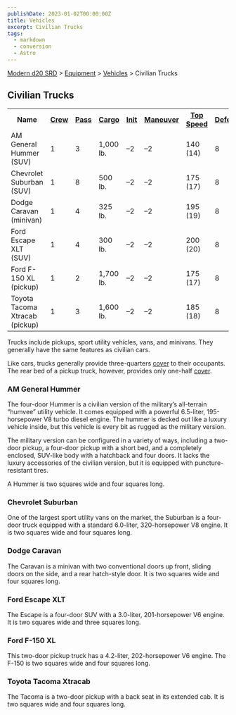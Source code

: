 ```yaml
---
publishDate: 2023-01-02T00:00:00Z
title: Vehicles
excerpt: Civilian Trucks
tags:
  - markdown
  - conversion
  - Astro
---
```


[Modern d20 SRD](/#modernD20) > [Equipment](modern-d20-srd-equipment-index) > [Vehicles](modern-d20-srd-equipment-equipment-vehicles) > Civilian Trucks

## Civilian Trucks


<table> <tr> <th>Name</th> <th><a  href="modern-d20-srd-equipment-equipment-vehicles">Crew</a></th> <th><a  href="modern-d20-srd-equipment-equipment-vehicles">Pass</a></th> <th><a  href="modern-d20-srd-equipment-equipment-vehicles">Cargo</a></th> <th><a  href="modern-d20-srd-equipment-equipment-vehicles">Init</a></th> <th><a  href="modern-d20-srd-equipment-equipment-vehicles">Maneuver</a></th> <th><a  href="modern-d20-srd-equipment-equipment-vehicles">Top Speed</a></th> <th><a  href="modern-d20-srd-equipment-equipment-vehicles">Defense</a></th> <th><a  href="modern-d20-srd-equipment-equipment-vehicles">Hardness</a></th> <th><a  href="modern-d20-srd-equipment-equipment-vehicles">Hit Points</a></th> <th><a  href="modern-d20-srd-equipment-equipment-vehicles">Size</a></th> <th><a  href="modern-d20-srd-equipment-equipment-vehicles">Purchase DC</a></th> <th><a  href="modern-d20-srd-equipment-equipment-vehicles">Restriction</a></th> </tr> <tr><td> AM General Hummer (SUV)</td><td> 1</td><td> 3</td><td> 1,000 lb.</td><td> –2</td><td> –2</td><td> 140 (14)</td><td> 8</td><td> 5</td><td> 38</td><td> H</td><td> 34</td><td> Lic (+1) </td></tr> <tr><td> Chevrolet Suburban (SUV)</td><td> 1</td><td> 8</td><td> 500 lb.</td><td> –2</td><td> –2</td><td> 175 (17)</td><td> 8</td><td> 5</td><td> 38</td><td> H</td><td> 30</td><td> Lic (+1) </td></tr> <tr><td> Dodge Caravan (minivan)</td><td> 1</td><td> 4</td><td> 325 lb.</td><td> –2</td><td> –2</td><td> 195 (19)</td><td> 8</td><td> 5</td><td> 34</td><td> H</td><td> 28</td><td> Lic (+1) </td></tr> <tr><td> Ford Escape XLT (SUV)</td><td> 1</td><td> 4</td><td> 300 lb.</td><td> –2</td><td> –2</td><td> 200 (20)</td><td> 8</td><td> 5</td><td> 32</td><td> H</td><td> 29</td><td> Lic (+1) </td></tr> <tr><td> Ford F-150 XL (pickup)</td><td> 1</td><td> 2</td><td> 1,700 lb.</td><td> –2</td><td> –2</td><td> 175 (17)</td><td> 8</td><td> 5</td><td> 36</td><td> H</td><td> 28</td><td> Lic (+1) </td></tr> <tr><td> Toyota Tacoma Xtracab (pickup)</td><td> 1</td><td> 3</td><td> 1,600 lb.</td><td> –2</td><td> –2</td><td> 185 (18)</td><td> 8</td><td> 5</td><td> 34</td><td> H</td><td> 27</td><td> Lic (+1) </td></tr></table>



Trucks include pickups, sport utility vehicles, vans, and minivans. They
generally have the same features as civilian cars.

Like cars, trucks generally provide three-quarters [cover](modern-d20-srd-combat-cover) to their occupants. The rear bed of a pickup truck, however,
provides only one-half [cover](modern-d20-srd-combat-cover).

### AM General Hummer

The four-door Hummer is a civilian version of the military’s all-terrain
“humvee” utility vehicle. It comes equipped with a powerful 6.5-liter,
195-horsepower V8 turbo diesel engine. The hummer is decked out like a luxury
vehicle inside, but this vehicle is every bit as rugged as the military
version.

The military version can be configured in a variety of ways, including a two-
door pickup, a four-door pickup with a short bed, and a completely enclosed,
SUV-like body with a hatchback and four doors. It lacks the luxury accessories
of the civilian version, but it is equipped with puncture-resistant tires.

A Hummer is two squares wide and four squares long.

### Chevrolet Suburban

One of the largest sport utility vans on the market, the Suburban is a four-
door truck equipped with a standard 6.0-liter, 320-horsepower V8 engine. It is
two squares wide and four squares long.

### Dodge Caravan

The Caravan is a minivan with two conventional doors up front, sliding doors
on the side, and a rear hatch-style door. It is two squares wide and four
squares long.

### Ford Escape XLT

The Escape is a four-door SUV with a 3.0-liter, 201-horsepower V6 engine. It
is two squares wide and three squares long.

### Ford F-150 XL

This two-door pickup truck has a 4.2-liter, 202-horsepower V6 engine. The
F-150 is two squares wide and four squares long.

### Toyota Tacoma Xtracab

The Tacoma is a two-door pickup with a back seat in its extended cab. It is
two squares wide and four squares long.

